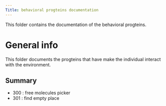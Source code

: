 ```yaml
---
Title: behavioral progteins documentation
---
```


This folder contains the documentation of the behavioral progteins.


# General info

This folder documents the progteins that have make the individual interact with the environment.

## Summary

* 300 : free molecules picker
* 301 : find empty place
